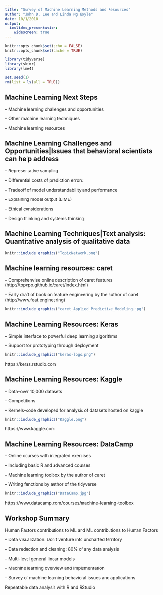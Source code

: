 ```yaml
---
title: "Survey of Machine Learning Methods and Resources"
author: "John D. Lee and Linda Ng Boyle"
date: 10/1/2018
output:
  ioslides_presentation:
    widescreen: true
---
```



```r
knitr::opts_chunk$set(echo = FALSE)
knitr::opts_chunk$set(cache = TRUE)

library(tidyverse)
library(skimr)
library(lme4)

set.seed(1)
rm(list = ls(all = TRUE))
```


## Machine Learning Next Steps
-- Machine learning challenges and opportunities

-- Other machine learning techniques

-- Machine learning resources


## Machine Learning Challenges and Opportunities|Issues that behavioral scientists can help address

-- Representative sampling

-- Differential costs of prediction errors

-- Tradeoff of model understandability and performance

-- Explaining model output (LIME)

-- Ethical considerations

-- Design thinking and systems thinking



## Machine Learning Techniques|Text analysis: Quantitative analysis of qualitative data 
```r
knitr::include_graphics("TopicNetwork.png")
```


## Machine learning resources: caret

-- Comprehenvise online description of caret features (http://topepo.github.io/caret/index.html)

-- Early draft of book on feature engineering by the author of caret (http://www.feat.engineering)

```r
knitr::include_graphics("caret_Applied_Predictive_Modeling.jpg")
```


## Machine Learning Resources: Keras 

-- Simple interface to powerful deep learning algorithms

-- Support for prototyping through deployment

```r
knitr::include_graphics("keras-logo.png")
```
 
https://keras.rstudio.com

## Machine Learning Resources: Kaggle

-- Data--over 10,000 datasets

-- Competitions

-- Kernels--code developed for analysis of datasets hosted on kaggle

```r
knitr::include_graphics("Kaggle.png")
```

https://www.kaggle.com



## Machine Learning Resources: DataCamp

-- Online courses with integrated exercises

-- Including basic R and advanced courses 

-- Machine learning toolbox by the author of caret

-- Writing functions by author of the tidyverse

```r
knitr::include_graphics("DataCamp.jpg")
```

https://www.datacamp.com/courses/machine-learning-toolbox


## Workshop Summary
Human Factors contributions to ML and ML contributions to Human Factors

-- Data visualization: Don't venture into uncharted territory

-- Data reduction and cleaning: 80% of any data analysis

-- Multi-level general linear models

-- Machine learning overview and implementation

-- Survey of machine learning behavioral issues and applications

Repeatable data analysis with R and RStudio
